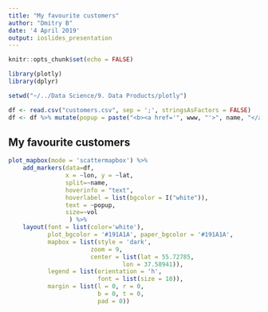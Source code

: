 ```yaml
---
title: "My favourite customers"
author: "Dmitry B"
date: '4 April 2019'
output: ioslides_presentation
---
```


```r
knitr::opts_chunk$set(echo = FALSE)

library(plotly)
library(dplyr)

setwd("~/../Data Science/9. Data Products/plotly")

```


```r

df <- read.csv("customers.csv", sep = ';', stringsAsFactors = FALSE)
df <- df %>% mutate(popup = paste("<b><a href='", www, "'>", name, "</a></b>", sep=""))

```

## My favourite customers

```r

plot_mapbox(mode = 'scattermapbox') %>%
    add_markers(data=df,
                x = ~lon, y = ~lat, 
                split=~name,
                hoverinfo = "text",
                hoverlabel = list(bgcolor = I("white")),
                text = ~popup,
                size=~vol
                 ) %>%
    layout(font = list(color='white'),
           plot_bgcolor = '#191A1A', paper_bgcolor = '#191A1A',
           mapbox = list(style = 'dark',
                       zoom = 9,
                       center = list(lat = 55.72785,
                                lon = 37.58941)),
           legend = list(orientation = 'h',
                         font = list(size = 10)),
           margin = list(l = 0, r = 0,
                         b = 0, t = 0,
                         pad = 0))

```

